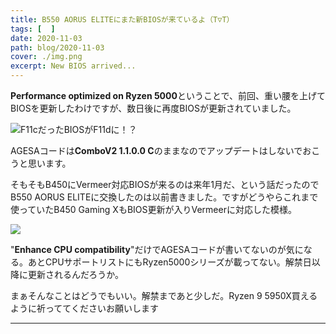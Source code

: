 ```yaml
---
title: B550 AORUS ELITEにまた新BIOSが来ているよ（T▽T）
tags: [  ]
date: 2020-11-03
path: blog/2020-11-03
cover: ./img.png
excerpt: New BIOS arrived...
---
```


**Performance optimized on Ryzen 5000**ということで、<Link to="/blog/2020-10-31">前回、重い腰を上げてBIOSを更新</Link>したわけですが、数日後に再度BIOSが更新されていました。

![F11cだったBIOSがF11dに！？](./img.png)

AGESAコードは**ComboV2 1.1.0.0 C**のままなのでアップデートはしないでおこうと思います。

そもそもB450にVermeer対応BIOSが来るのは来年1月だ、という話だったので<Link to="/blog/2020-10-21">B550 AORUS ELITEに交換した</Link>のは以前書きました。ですがどうやらこれまで使っていたB450 Gaming XもBIOS更新が入りVermeerに対応した模様。

![](./img1.png)

"**Enhance CPU compatibility**"だけでAGESAコードが書いてないのが気になる。あとCPUサポートリストにもRyzen5000シリーズが載ってない。解禁日以降に更新されるんだろうか。

まぁそんなことはどうでもいい。解禁まであと少しだ。Ryzen 9 5950X買えるように祈っててくださいお願いします

---